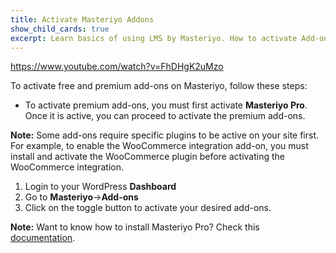 ```yaml
---
title: Activate Masteriyo Addons
show_child_cards: true
excerpt: Learn basics of using LMS by Masteriyo. How to activate Add-ons.
---
```

<Embed>https://www.youtube.com/watch?v=FhDHgK2uMzo</Embed>

 To activate free and premium add-ons on Masteriyo, follow these steps:  

- To activate premium add-ons, you must first activate **Masteriyo Pro**. Once it is active, you can proceed to activate the premium add-ons.  

<Callout> **Note:** Some add-ons require specific plugins to be active on your site first. For example, to enable the WooCommerce integration add-on, you must install and activate the WooCommerce plugin before activating the WooCommerce integration. </Callout>

1. Login to your WordPress **Dashboard**
2. Go to **Masteriyo**->**Add-ons**
3. Click on the toggle button to activate your desired add-ons.


<Callout> **Note:** Want to know how to install Masteriyo Pro? Check this [documentation](https://docs.masteriyo.com/getting-started/installation#installing-masteriyo-lms-pro-version). </Callout>
